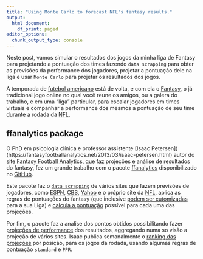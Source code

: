 ```yaml
---
title: "Using Monte Carlo to forecast NFL's fantasy results."
output:
  html_document:
    df_print: paged
editor_options:
  chunk_output_type: console
---
```


Neste post, vamos simular o resultados dos jogos da minha liga de Fantasy para projetando a pontuação dos times fazendo `data scrapping` para obter as previsões da performance dos jogadores, projetar a pontuação dele na liga e usar `Monte Carlo` para projetar os resultados dos jogos.

<!-- more -->

A temporada de [futebol americano](https://en.wikipedia.org/wiki/American_football) está de volta, e com ela o [Fantasy](http://fantasy.nfl.com/), o já tradicional jogo online no qual você reune os amigos, ou a galera do trabalho, e em uma "liga" particular, para escalar jogadores em times virtuais e companhar a performance dos mesmos a pontuação de seu time durante a rodada da [NFL](https://www.nfl.com/).

## ffanalytics package

O PhD em psicologia clínica e professor assistente [Isaac Petersen])(https://fantasyfootballanalytics.net/2013/03/isaac-petersen.html) autor do site [Fantasy Football Analytics](https://fantasyfootballanalytics.net), que faz projeções e análise de resultados do fantasy, fez um grande trabalho com o pacote [ffanalytics](https://fantasyfootballanalytics.net/2016/06/ffanalytics-r-package-fantasy-football-data-analysis.html) disponibilizado no [GitHub](https://github.com/FantasyFootballAnalytics/ffanalytics). 

Este pacote faz o [`data scrapping`](https://fantasyfootballanalytics.net/2014/06/scraping-fantasy-football-projections.html) de vários sites que fazem previsões de jogadores, como [ESPN](http://games.espn.com/ffl/tools/projections), [CBS](https://www.cbssports.com/fantasy/football/stats/sortable/points/QB/standard/projections/2018/3?print_rows=100), [Yahoo](https://sports.yahoo.com/news/week-8-fantasy-football-rankings-helping-set-lineup-210614393.html) e o próprio site da [NFL](http://m.fantasy.nfl.com/research/projections), aplica as regras de pontuações do fantasy (que inclusive [podem ser cutomizadas](https://github.com/FantasyFootballAnalytics/ffanalytics/blob/master/R/scoring_rules.R) para a sua Liga) e [calcula a pontuação](https://fantasyfootballanalytics.net/2014/06/custom-rankings-and-projections-for-your-league.html) possível para cada uma das projeções.

Por fim, o pacote faz a analise dos pontos obtidos possibilitando fazer [projeções de performance](https://fantasyfootballanalytics.net/2014/06/custom-rankings-and-projections-for-your-league.html) dos resultados, aggregando numa so visão a projeção de vários sites. Isaac publica semanalmente o [ranking das projeções](https://fantasyfootballanalytics.net/2018/10/gold-mining-week-7-2018.html) por posição, para os jogos da rodada, usando algumas regras de pontuação `standard` e `PPR`. 







